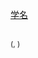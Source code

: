 <tr><th bgcolor={{{color}}}>[[双名法|学名]]</th></tr>
<tr><td align="center">'''''{{{binomial_name}}}'''''<br/><small>({{{author}}}, {{{date}}})</small>